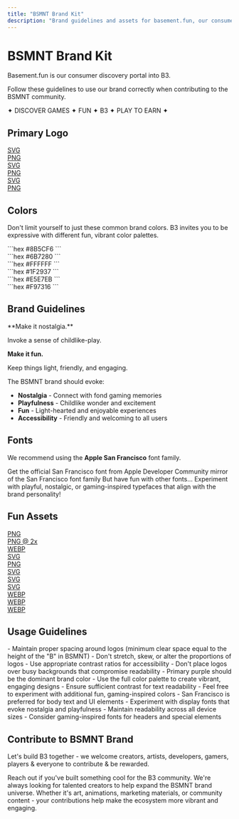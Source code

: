 ```yaml
---
title: "BSMNT Brand Kit"
description: "Brand guidelines and assets for basement.fun, our consumer discovery portal into B3"
---
```


# BSMNT Brand Kit

Basement.fun is our consumer discovery portal into B3.

Follow these guidelines to use our brand correctly when contributing to the BSMNT community.

<div style={{ textAlign: "center", margin: "2rem 0", fontWeight: "bold", letterSpacing: "2px" }}>
  ✦ DISCOVER GAMES ✦ FUN ✦ B3 ✦ PLAY TO EARN ✦
</div>

## Primary Logo

<CardGroup cols={1}>
  <Card title="Purple Label" horizontal>
    <div style={{ display: 'flex', gap: '16px', alignItems: 'center' }}>
      <a href="/logo/bsmnt-purple-label.svg" download style={{ textDecoration: 'none' }}>
        <div style={{ backgroundColor: '#f8fafc', padding: '8px 12px', borderRadius: '4px', border: '1px solid #e2e8f0' }}>SVG</div>
      </a>
      <a href="/logo/bsmnt-purple-label.png" download style={{ textDecoration: 'none' }}>
        <div style={{ backgroundColor: '#f8fafc', padding: '8px 12px', borderRadius: '4px', border: '1px solid #e2e8f0' }}>PNG</div>
      </a>
    </div>
  </Card>
  
  <Card title="Wordmark (dark mode)" horizontal>
    <div style={{ display: 'flex', gap: '16px', alignItems: 'center' }}>
      <a href="/logo/bsmnt-wordmark-dark.svg" download style={{ textDecoration: 'none' }}>
        <div style={{ backgroundColor: '#f8fafc', padding: '8px 12px', borderRadius: '4px', border: '1px solid #e2e8f0' }}>SVG</div>
      </a>
      <a href="/logo/bsmnt-wordmark-dark.png" download style={{ textDecoration: 'none' }}>
        <div style={{ backgroundColor: '#f8fafc', padding: '8px 12px', borderRadius: '4px', border: '1px solid #e2e8f0' }}>PNG</div>
      </a>
    </div>
  </Card>
  
  <Card title="Wordmark (light mode)" horizontal>
    <div style={{ display: 'flex', gap: '16px', alignItems: 'center' }}>
      <a href="/logo/bsmnt-wordmark-light.svg" download style={{ textDecoration: 'none' }}>
        <div style={{ backgroundColor: '#f8fafc', padding: '8px 12px', borderRadius: '4px', border: '1px solid #e2e8f0' }}>SVG</div>
      </a>
      <a href="/logo/bsmnt-wordmark-light.png" download style={{ textDecoration: 'none' }}>
        <div style={{ backgroundColor: '#f8fafc', padding: '8px 12px', borderRadius: '4px', border: '1px solid #e2e8f0' }}>PNG</div>
      </a>
    </div>
  </Card>
</CardGroup>

## Colors

Don't limit yourself to just these common brand colors. B3 invites you to be expressive with different fun, vibrant color palettes.

<CardGroup cols={2}>
  <Card title="Primary Purple">
    <div style={{ backgroundColor: '#8B5CF6', height: '60px', width: '100%', borderRadius: '8px', marginBottom: '12px' }}></div>
    ```hex
    #8B5CF6
    ```
  </Card>
  
  <Card title="Grey">
    <div style={{ backgroundColor: '#6B7280', height: '60px', width: '100%', borderRadius: '8px', marginBottom: '12px' }}></div>
    ```hex
    #6B7280
    ```
  </Card>
  
  <Card title="White">
    <div style={{ backgroundColor: '#FFFFFF', height: '60px', width: '100%', borderRadius: '8px', marginBottom: '12px', border: '1px solid #e2e8f0' }}></div>
    ```hex
    #FFFFFF
    ```
  </Card>
  
  <Card title="Dark">
    <div style={{ backgroundColor: '#1F2937', height: '60px', width: '100%', borderRadius: '8px', marginBottom: '12px' }}></div>
    ```hex
    #1F2937
    ```
  </Card>
  
  <Card title="Border">
    <div style={{ backgroundColor: '#E5E7EB', height: '60px', width: '100%', borderRadius: '8px', marginBottom: '12px' }}></div>
    ```hex
    #E5E7EB
    ```
  </Card>
  
  <Card title="Orange">
    <div style={{ backgroundColor: '#F97316', height: '60px', width: '100%', borderRadius: '8px', marginBottom: '12px' }}></div>
    ```hex
    #F97316
    ```
  </Card>
</CardGroup>

## Brand Guidelines

<Note>
**Make it nostalgia.**

Invoke a sense of childlike-play.

**Make it fun.**

Keep things light, friendly, and engaging.
</Note>

The BSMNT brand should evoke:
- **Nostalgia** - Connect with fond gaming memories
- **Playfulness** - Childlike wonder and excitement
- **Fun** - Light-hearted and enjoyable experiences
- **Accessibility** - Friendly and welcoming to all users

## Fonts

We recommend using the **Apple San Francisco** font family.

<CardGroup cols={2}>
  <Card title="Download from Apple" icon="apple" href="https://developer.apple.com/fonts/" cta="Official Source">
    Get the official San Francisco font from Apple Developer
  </Card>
  
  <Card title="Download from GitHub" icon="github" href="https://github.com/AppleDesignResources/SanFranciscoFont" cta="GitHub Mirror">
    Community mirror of the San Francisco font family
  </Card>
</CardGroup>

<Tip>
But have fun with other fonts... Experiment with playful, nostalgic, or gaming-inspired typefaces that align with the brand personality!
</Tip>

## Fun Assets

<CardGroup cols={2}>
  <Card title="The Cursor" icon="mouse-pointer">
    <div style={{ display: 'flex', gap: '12px', alignItems: 'center', marginTop: '12px' }}>
      <a href="/assets/bsmnt-cursor.png" download style={{ textDecoration: 'none' }}>
        <div style={{ backgroundColor: '#f8fafc', padding: '6px 10px', borderRadius: '4px', border: '1px solid #e2e8f0', fontSize: '12px' }}>PNG</div>
      </a>
      <a href="/assets/bsmnt-cursor@2x.png" download style={{ textDecoration: 'none' }}>
        <div style={{ backgroundColor: '#f8fafc', padding: '6px 10px', borderRadius: '4px', border: '1px solid #e2e8f0', fontSize: '12px' }}>PNG @ 2x</div>
      </a>
    </div>
  </Card>
  
  <Card title="Rainbow Glitch" icon="zap">
    <div style={{ marginTop: '12px' }}>
      <a href="/assets/bsmnt-rainbow-glitch.webp" download style={{ textDecoration: 'none' }}>
        <div style={{ backgroundColor: '#f8fafc', padding: '6px 10px', borderRadius: '4px', border: '1px solid #e2e8f0', fontSize: '12px', display: 'inline-block' }}>WEBP</div>
      </a>
    </div>
  </Card>
  
  <Card title="The Icon" icon="square">
    <div style={{ display: 'flex', gap: '12px', alignItems: 'center', marginTop: '12px' }}>
      <a href="/assets/bsmnt-icon.svg" download style={{ textDecoration: 'none' }}>
        <div style={{ backgroundColor: '#f8fafc', padding: '6px 10px', borderRadius: '4px', border: '1px solid #e2e8f0', fontSize: '12px' }}>SVG</div>
      </a>
      <a href="/assets/bsmnt-icon.png" download style={{ textDecoration: 'none' }}>
        <div style={{ backgroundColor: '#f8fafc', padding: '6px 10px', borderRadius: '4px', border: '1px solid #e2e8f0', fontSize: '12px' }}>PNG</div>
      </a>
    </div>
  </Card>
  
  <Card title="Alternative Logo #1" icon="image">
    <div style={{ marginTop: '12px' }}>
      <a href="/assets/bsmnt-alt-logo-1.svg" download style={{ textDecoration: 'none' }}>
        <div style={{ backgroundColor: '#f8fafc', padding: '6px 10px', borderRadius: '4px', border: '1px solid #e2e8f0', fontSize: '12px', display: 'inline-block' }}>SVG</div>
      </a>
    </div>
  </Card>
  
  <Card title="Alternative Logo #2" icon="image">
    <div style={{ marginTop: '12px' }}>
      <a href="/assets/bsmnt-alt-logo-2.svg" download style={{ textDecoration: 'none' }}>
        <div style={{ backgroundColor: '#f8fafc', padding: '6px 10px', borderRadius: '4px', border: '1px solid #e2e8f0', fontSize: '12px', display: 'inline-block' }}>SVG</div>
      </a>
    </div>
  </Card>
  
  <Card title="Alternative Logo #3" icon="image">
    <div style={{ marginTop: '12px' }}>
      <a href="/assets/bsmnt-alt-logo-3.svg" download style={{ textDecoration: 'none' }}>
        <div style={{ backgroundColor: '#f8fafc', padding: '6px 10px', borderRadius: '4px', border: '1px solid #e2e8f0', fontSize: '12px', display: 'inline-block' }}>SVG</div>
      </a>
    </div>
  </Card>
  
  <Card title="Abstract Glitch" icon="sparkles">
    <div style={{ marginTop: '12px' }}>
      <a href="/assets/bsmnt-abstract-glitch.webp" download style={{ textDecoration: 'none' }}>
        <div style={{ backgroundColor: '#f8fafc', padding: '6px 10px', borderRadius: '4px', border: '1px solid #e2e8f0', fontSize: '12px', display: 'inline-block' }}>WEBP</div>
      </a>
    </div>
  </Card>
  
  <Card title="Clouds" icon="cloud">
    <div style={{ marginTop: '12px' }}>
      <a href="/assets/bsmnt-clouds.webp" download style={{ textDecoration: 'none' }}>
        <div style={{ backgroundColor: '#f8fafc', padding: '6px 10px', borderRadius: '4px', border: '1px solid #e2e8f0', fontSize: '12px', display: 'inline-block' }}>WEBP</div>
      </a>
    </div>
  </Card>
  
  <Card title="Interruption" icon="alert-triangle">
    <div style={{ marginTop: '12px' }}>
      <a href="/assets/bsmnt-interruption.webp" download style={{ textDecoration: 'none' }}>
        <div style={{ backgroundColor: '#f8fafc', padding: '6px 10px', borderRadius: '4px', border: '1px solid #e2e8f0', fontSize: '12px', display: 'inline-block' }}>WEBP</div>
      </a>
    </div>
  </Card>
</CardGroup>

## Usage Guidelines

<AccordionGroup>
<Accordion title="Logo Usage">
- Maintain proper spacing around logos (minimum clear space equal to the height of the "B" in BSMNT)
- Don't stretch, skew, or alter the proportions of logos
- Use appropriate contrast ratios for accessibility
- Don't place logos over busy backgrounds that compromise readability
</Accordion>

<Accordion title="Color Usage">
- Primary purple should be the dominant brand color
- Use the full color palette to create vibrant, engaging designs
- Ensure sufficient contrast for text readability
- Feel free to experiment with additional fun, gaming-inspired colors
</Accordion>

<Accordion title="Typography">
- San Francisco is preferred for body text and UI elements
- Experiment with display fonts that evoke nostalgia and playfulness
- Maintain readability across all device sizes
- Consider gaming-inspired fonts for headers and special elements
</Accordion>
</AccordionGroup>

## Contribute to BSMNT Brand

Let's build B3 together - we welcome creators, artists, developers, gamers, players & everyone to contribute & be rewarded.

<Card title="Share Your Creations" icon="heart" href="mailto:creators@b3.fun" cta="Get in Touch" horizontal>
  Reach out if you've built something cool for the B3 community.
</Card>

<Info>
We're always looking for talented creators to help expand the BSMNT brand universe. Whether it's art, animations, marketing materials, or community content - your contributions help make the ecosystem more vibrant and engaging.
</Info>

